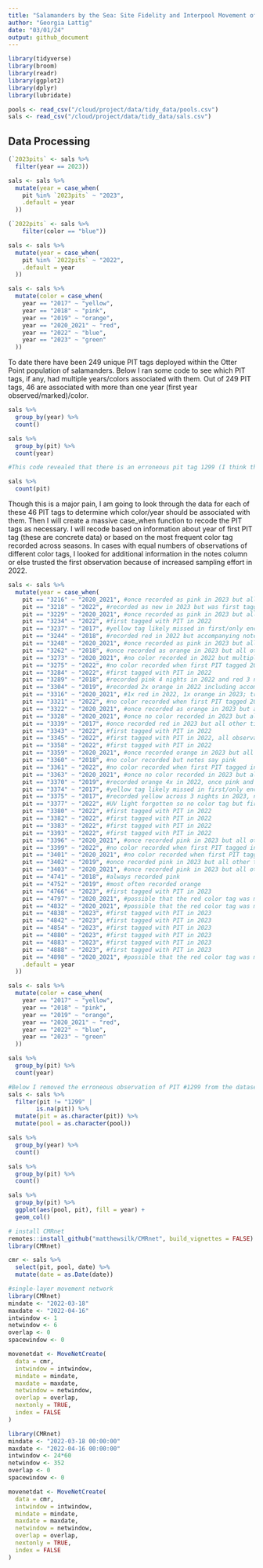 ```yaml
---
title: "Salamanders by the Sea: Site Fidelity and Interpool Movement of Spotted Salamanders Breeding in Rocky Cliff Pools"
author: "Georgia Lattig"
date: "03/01/24"
output: github_document
---
```


```r
library(tidyverse)
library(broom)
library(readr)
library(ggplot2)
library(dplyr)
library(lubridate)
```

```r
pools <- read_csv("/cloud/project/data/tidy_data/pools.csv")
sals <- read_csv("/cloud/project/data/tidy_data/sals.csv")
```
## Data Processing

```r
(`2023pits` <- sals %>% 
  filter(year == 2023))

sals <- sals %>% 
  mutate(year = case_when(
    pit %in% `2023pits` ~ "2023",
    .default = year
  ))

(`2022pits` <- sals %>% 
    filter(color == "blue"))

sals <- sals %>% 
  mutate(year = case_when(
    pit %in% `2022pits` ~ "2022",
    .default = year
  ))

sals <- sals %>% 
  mutate(color = case_when(
    year == "2017" ~ "yellow",
    year == "2018" ~ "pink",
    year == "2019" ~ "orange",
    year == "2020_2021" ~ "red",
    year == "2022" ~ "blue",
    year == "2023" ~ "green"
  ))
```

To date there have been 249 unique PIT tags deployed within the Otter Point population of salamanders. Below I ran some code to see which PIT tags, if any, had multiple years/colors associated with them. Out of 249 PIT tags, 46 are associated with more than one year (first year observed/marked)/color. 

```r
sals %>% 
  group_by(year) %>% 
  count()

sals %>% 
  group_by(pit) %>% 
  count(year)

#This code revealed that there is an erroneous pit tag 1299 (I think this is actually the IMG file number). Keep this in mind as I'll have to omit the observation? from my visualizations/analysis.

sals %>% 
  count(pit)
```

Though this is a major pain, I am going to look through the data for each of these 46 PIT tags to determine which color/year should be associated with them. Then I will create a massive case_when function to recode the PIT tags as necessary. I will recode based on information about year of first PIT tag (these are concrete data) or based on the most frequent color tag recorded across seasons. In cases with equal numbers of observations of different color tags, I looked for additional information in the notes column or else trusted the first observation because of increased sampling effort in 2022.

```r
sals <- sals %>% 
  mutate(year = case_when(
    pit == "3216" ~ "2020_2021", #once recorded as pink in 2023 but all other times, across 2 seasons, red
    pit == "3218" ~ "2022", #recorded as new in 2023 but was first tagged with PIT in 2022; was NOT double-tagged
    pit == "3229" ~ "2020_2021", #once recorded as pink in 2023 but all other times, across 2 seasons, red
    pit == "3234" ~ "2022", #first tagged with PIT in 2022
    pit == "3237" ~ "2017", #yellow tag likely missed in first/only encounter in 2022, all other observations are yellow
    pit == "3244" ~ "2018", #recorded red in 2022 but accompanying notes read "kind of pink VIE" + recorded pink in 2023
    pit == "3248" ~ "2020_2021", #once recorded as pink in 2023 but all other times, across 2 seasons, red
    pit == "3262" ~ "2018", #once recorded as orange in 2023 but all other times, across nights, pink
    pit == "3273" ~ "2020_2021", #no color recorded in 2022 but multiple nights in 2023 recorded red
    pit == "3275" ~ "2022", #no color recorded when first PIT tagged 2022 nor all other times except one "yellow" in 2023 ***
    pit == "3284" ~ "2022", #first tagged with PIT in 2022
    pit == "3289" ~ "2018", #recorded pink 4 nights in 2022 and red 3 nights in 2023...
    pit == "3304" ~ "2019", #recorded 2x orange in 2022 including accompanying notes about the orange tag, 2023 "might not be pink, hard to tell"
    pit == "3316" ~ "2020_2021", #1x red in 2022, 1x orange in 2023; trusted 2022 observation due to larger field crew and "effort"
    pit == "3321" ~ "2022", #no color recorded when first PIT tagged 2022 nor other times except one "yellow" in 2023 ***
    pit == "3322" ~ "2020_2021", #once recorded as orange in 2023 but all other times, across nights, red
    pit == "3328" ~ "2020_2021", #once no color recorded in 2023 but all other times, across nights, red
    pit == "3339" ~ "2017", #once recorded red in 2023 but all other times, across nights, yellow
    pit == "3343" ~ "2022", #first tagged with PIT in 2022
    pit == "3345" ~ "2022", #first tagged with PIT in 2022, all observations no color except one orange record in 2023
    pit == "3358" ~ "2022", #first tagged with PIT in 2022
    pit == "3359" ~ "2020_2021", #once recorded orange in 2023 but all other times, across nights, red
    pit == "3360" ~ "2018", #no color recorded but notes say pink
    pit == "3361" ~ "2022", #no color recorded when first PIT tagged in 2022 nor other 2022 observations but twice recorded as orange in 2023 ***
    pit == "3363" ~ "2020_2021", #once no color recorded in 2023 but all other times, across seasons, red
    pit == "3370" ~ "2019", #recorded orange 4x in 2022, once pink and twice red in 2023
    pit == "3374" ~ "2017", #yellow tag likely missed in first/only encounter in 2022, all other observations are yellow
    pit == "3375" ~ "2017", #recorded yellow across 3 nights in 2023, no colors recorded in all prior observations ***
    pit == "3377" ~ "2022", #UV light forgotten so no color tag but first tagged with PIT 2022
    pit == "3380" ~ "2022", #first tagged with PIT in 2022
    pit == "3382" ~ "2022", #first tagged with PIT in 2022
    pit == "3383" ~ "2022", #first tagged with PIT in 2022
    pit == "3393" ~ "2022", #first tagged with PIT in 2022
    pit == "3396" ~ "2020_2021", #once recorded pink in 2023 but all other times, across seasons, red
    pit == "3399" ~ "2022", #no color recorded when first PIT tagged in 2022 nor all other 2022 observations except 2x recorded as red in 2023 with accompanying notes "may not be red"
    pit == "3401" ~ "2020_2021", #no color recorded when first PIT tagged in 2022 and only once recorded "red" but additional notes from another night say "has color tag but couldn't read it" ***
    pit == "3402" ~ "2019", #once recorded pink in 2023 but all other times, across nights, orange
    pit == "3403" ~ "2020_2021", #once recorded pink in 2023 but all other times, across seasons, red
    pit == "4741" ~ "2018", #always recorded pink
    pit == "4752" ~ "2019", #most often recorded orange
    pit == "4766" ~ "2023", #first tagged with PIT in 2023
    pit == "4797" ~ "2020_2021", #possible that the red color tag was missed when first PIT tagged 2023
    pit == "4832" ~ "2020_2021", #possible that the red color tag was missed when first PIT tagged 2023, all other times red
    pit == "4838" ~ "2023", #first tagged with PIT in 2023
    pit == "4842" ~ "2023", #first tagged with PIT in 2023
    pit == "4854" ~ "2023", #first tagged with PIT in 2023
    pit == "4880" ~ "2023", #first tagged with PIT in 2023
    pit == "4883" ~ "2023", #first tagged with PIT in 2023
    pit == "4888" ~ "2023", #first tagged with PIT in 2023
    pit == "4898" ~ "2020_2021", #possible that the red color tag was missed when first PIT tagged 2023, all other times red
    .default = year
  ))

sals <- sals %>% 
  mutate(color = case_when(
    year == "2017" ~ "yellow",
    year == "2018" ~ "pink",
    year == "2019" ~ "orange",
    year == "2020_2021" ~ "red",
    year == "2022" ~ "blue",
    year == "2023" ~ "green"
  ))
```

```r
sals %>% 
  group_by(pit) %>% 
  count(year)

#Below I removed the erroneous observation of PIT #1299 from the dataset (a single observation on 03/31/22)
sals <- sals %>% 
  filter(pit != "1299" |
        is.na(pit)) %>% 
  mutate(pit = as.character(pit)) %>% 
  mutate(pool = as.character(pool))
```

```r
sals %>% 
  group_by(year) %>% 
  count()

sals %>% 
  group_by(pit) %>% 
  count()
```
```r
sals %>% 
  group_by(pit) %>% 
  ggplot(aes(pool, pit), fill = year) +
  geom_col()
```

```r
# install CMRnet
remotes::install_github("matthewsilk/CMRnet", build_vignettes = FALSE)
library(CMRnet)
```

```r
cmr <- sals %>% 
  select(pit, pool, date) %>% 
  mutate(date = as.Date(date))
```

```r
#single-layer movement network
library(CMRnet)
mindate <- "2022-03-18"
maxdate <- "2022-04-16"
intwindow <- 1
netwindow <- 6
overlap <- 0
spacewindow <- 0

movenetdat <- MoveNetCreate(
  data = cmr,
  intwindow = intwindow,
  mindate = mindate,
  maxdate = maxdate,
  netwindow = netwindow,
  overlap = overlap,
  nextonly = TRUE,
  index = FALSE
)
```

```r
library(CMRnet)
mindate <- "2022-03-18 00:00:00"
maxdate <- "2022-04-16 00:00:00"
intwindow <- 24*60
netwindow <- 352
overlap <- 0
spacewindow <- 0

movenetdat <- MoveNetCreate(
  data = cmr,
  intwindow = intwindow,
  mindate = mindate,
  maxdate = maxdate,
  netwindow = netwindow,
  overlap = overlap,
  nextonly = TRUE,
  index = FALSE
)
```

